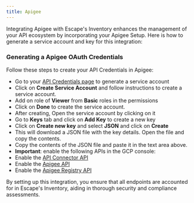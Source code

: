 ```yaml
---
title: Apigee
---
```


Integrating Apigee with Escape's Inventory enhances the management of your API ecosystem by incorporating your Apigee Setup. Here is how to generate a service account and key for this integration:

### Generating a Apigee OAuth Credentials

Follow these steps to create your API Credentials in Apigee:

- Go to your [API Credentials page](https://console.cloud.google.com/apis/credentials) to generate a service account
- Click on **Create Service Account** and follow instructions to create a service account.
- Add on role of **Viewer** from **Basic** roles in the permissions
- Click on **Done** to create the service account.
- After creating, Open the service account by clicking on it
- Go to **Keys** tab and click on **Add Key** to create a new key
- Click on **Create new key** and select **JSON** and click on **Create**
- This will download a JSON file with the key details. Open the file and copy the contents.
- Copy the contents of the JSON file and paste it in the text area above.
- **Important**: enable the following APIs in the GCP console:
- Enable the [API Connector API](https://console.cloud.google.com/apis/enableflow?apiid=connectors.googleapis.com)
- Enable the [Apigee API](https://console.cloud.google.com/apis/enableflow?apiid=apigee.googleapis.com)
- Enable the [Apigee Registry API](https://console.cloud.google.com/apis/enableflow?apiid=apigeeregistry.googleapis.com)

By setting up this integration, you ensure that all endpoints are accounted for in Escape's Inventory, aiding in thorough security and compliance assessments.
